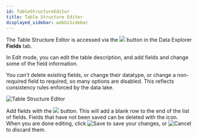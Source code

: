 ```yaml
---
id: TableStructureEditor
title: Table Structure Editor
displayed_sidebar: webUiSidebar
---
```



The Table Structure Editor is accessed via the  <img className="inline-img" src="img/data/editButton.png"/> button in the Data Explorer **Fields** tab.

In Edit mode, you can edit the table description, and add fields and change some of the field information. 

You _can't_ delete existing fields, or change their datatype, or change a non-required field to required, so many options are disabled. This reflects consistency rules enforced by the data lake.

<img alt="Table Structure Editor" src="img/data/schemaEditor.png"/>


Add fields with the <img className="inline-img" src="img/data/newFieldButton.png"/> button. This will add a blank row to the end of the list of fields. Fields that have not been saved can be deleted with the <DeleteOutlined/> icon. When you are done editing, click  <img className="inline-img" alt="Save" src="img/data/saveButton.png"/> to save your changes, or <img className="inline-img" alt="Cancel" src="img/data/cancelButton.png"/> to discard them.




